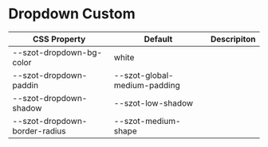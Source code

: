 
<Meta title="Components/Dropdown/Custom" />

# Dropdown Custom

| CSS Property                  | Default                      | Descripiton |
| ----------------------------- | ---------------------------- | ----------- |
| --szot-dropdown-bg-color      | white                        |             |
| --szot-dropdown-paddin        | --szot-global-medium-padding |             |
| --szot-dropdown-shadow        | --szot-low-shadow            |             |
| --szot-dropdown-border-radius | --szot-medium-shape          |             |
